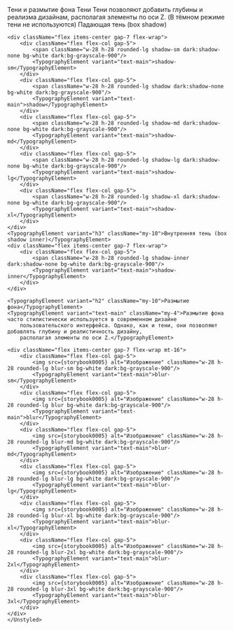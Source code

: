 
<Meta title="Тени и размытие фона"/>
<Unstyled>
    <TypographyElement variant="h1" className="mb-10">Тени и размытие фона</TypographyElement>
    <TypographyElement variant="h2" className="mb-10">Тени</TypographyElement>
    <TypographyElement variant="text-main" className="mb-4">Тени позволяют добавить глубины и реализма дизайнам, располагая элементы по оси
        Z. (В тёмном режиме тени не используются)</TypographyElement>
    <TypographyElement variant="h3" className="mb-10">Падающая тень (box shadow)</TypographyElement>

    <div className="flex items-center gap-7 flex-wrap">
        <div className="flex flex-col gap-5">
            <span className="w-28 h-28 rounded-lg shadow-sm dark:shadow-none bg-white dark:bg-grayscale-900"/>
            <TypographyElement variant="text-main">shadow-sm</TypographyElement>
        </div>
        <div className="flex flex-col gap-5">
            <span className="w-28 h-28 rounded-lg shadow dark:shadow-none bg-white dark:bg-grayscale-900"/>
            <TypographyElement variant="text-main">shadow</TypographyElement>
        </div>
        <div className="flex flex-col gap-5">
            <span className="w-28 h-28 rounded-lg shadow-md dark:shadow-none bg-white dark:bg-grayscale-900"/>
            <TypographyElement variant="text-main">shadow-md</TypographyElement>
        </div>
        <div className="flex flex-col gap-5">
            <span className="w-28 h-28 rounded-lg shadow-lg dark:shadow-none bg-white dark:bg-grayscale-900"/>
            <TypographyElement variant="text-main">shadow-lg</TypographyElement>
        </div>
        <div className="flex flex-col gap-5">
            <span className="w-28 h-28 rounded-lg shadow-xl dark:shadow-none bg-white dark:bg-grayscale-900"/>
            <TypographyElement variant="text-main">shadow-xl</TypographyElement>
        </div>
    </div>
    <TypographyElement variant="h3" className="my-10">Внутренняя тень (box shadow inner)</TypographyElement>
    <div className="flex items-center gap-7 flex-wrap">
        <div className="flex flex-col gap-5">
            <span className="w-28 h-28 rounded-lg shadow-inner dark:shadow-none bg-white dark:bg-grayscale-900"/>
            <TypographyElement variant="text-main">shadow-inner</TypographyElement>
        </div>
    </div>

    <TypographyElement variant="h2" className="my-10">Размытие фона</TypographyElement>
    <TypographyElement variant="text-main" className="my-4">Размытие фона часто стилистически используется в современном дизайне
        пользовательского интерфейса. Однако, как и тени, они позволяют добавлять глубину и реалистичность дизайну,
        располагая элементы по оси Z.</TypographyElement>

    <div className="flex items-center gap-7 flex-wrap mt-16">
        <div className="flex flex-col gap-5">
            <img src={storybook0005} alt="Изображение" className="w-28 h-28 rounded-lg blur-sm bg-white dark:bg-grayscale-900"/>
            <TypographyElement variant="text-main">blur-sm</TypographyElement>
        </div>
        <div className="flex flex-col gap-5">
            <img src={storybook0005} alt="Изображение" className="w-28 h-28 rounded-lg blur bg-white dark:bg-grayscale-900"/>
            <TypographyElement variant="text-main">blur</TypographyElement>
        </div>
        <div className="flex flex-col gap-5">
            <img src={storybook0005} alt="Изображение" className="w-28 h-28 rounded-lg blur-md bg-white dark:bg-grayscale-900"/>
            <TypographyElement variant="text-main">blur-md</TypographyElement>
        </div>
        <div className="flex flex-col gap-5">
            <img src={storybook0005} alt="Изображение" className="w-28 h-28 rounded-lg blur-lg bg-white dark:bg-grayscale-900"/>
            <TypographyElement variant="text-main">blur-lg</TypographyElement>
        </div>
        <div className="flex flex-col gap-5">
            <img src={storybook0005} alt="Изображение" className="w-28 h-28 rounded-lg blur-xl bg-white dark:bg-grayscale-900"/>
            <TypographyElement variant="text-main">blur-xl</TypographyElement>
        </div>
        <div className="flex flex-col gap-5">
            <img src={storybook0005} alt="Изображение" className="w-28 h-28 rounded-lg blur-2xl bg-white dark:bg-grayscale-900"/>
            <TypographyElement variant="text-main">blur-2xl</TypographyElement>
        </div>
        <div className="flex flex-col gap-5">
            <img src={storybook0005} alt="Изображение" className="w-28 h-28 rounded-lg blur-3xl bg-white dark:bg-grayscale-900"/>
            <TypographyElement variant="text-main">blur-3xl</TypographyElement>
        </div>
    </div>
    </Unstyled>